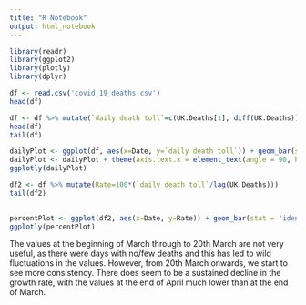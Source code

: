 ```yaml
---
title: "R Notebook"
output: html_notebook
---
```


 
```r
library(readr)
library(ggplot2)
library(plotly)
library(dplyr)

df <- read.csv('covid_19_deaths.csv')
head(df)
```

```r
df <- df %>% mutate(`daily death toll`=c(UK.Deaths[1], diff(UK.Deaths)))
head(df)
tail(df)
```


```r
dailyPlot <- ggplot(df, aes(x=Date, y=`daily death toll`)) + geom_bar(stat = 'identity', fill='brown', alpha=0.7) + ggtitle('Daily UK Death Toll in Hospitals') 
dailyPlot <- dailyPlot + theme(axis.text.x = element_text(angle = 90, hjust = 1))
ggplotly(dailyPlot)

```
 
 
 
```r
df2 <- df %>% mutate(Rate=100*(`daily death toll`/lag(UK.Deaths)))
tail(df2)
                    
```
 
```r
percentPlot <- ggplot(df2, aes(x=Date, y=Rate)) + geom_bar(stat = 'identity', fill='blue', alpha=0.7) + ggtitle('Daily UK Growth Rate (Hospitals)') + theme(axis.text.x = element_text(angle = 90, hjust = 1))
ggplotly(percentPlot)
```
The values at the beginning of March through to 20th March are not very useful, as there were days with no/few deaths and this has led to wild fluctuations in the values. However, from 20th March onwards, we start to see more consistency. There does seem to be a sustained decline in the growth rate, with the values at the end of April much lower than at the end of March.  
 